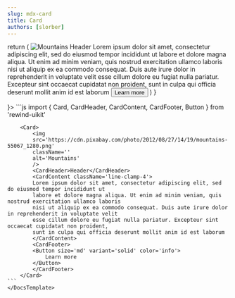 ```yaml
---
slug: mdx-card
title: Card
authors: [slorber]
---
```



  return (
    <Card>
      <img
        src='https://cdn.pixabay.com/photo/2012/08/27/14/19/mountains-55067_1280.png'
        className=''
        alt='Mountains'
      />
      <CardHeader>Header</CardHeader>
      <CardContent className='line-clamp-4'>
        Lorem ipsum dolor sit amet, consectetur adipiscing elit, sed do eiusmod
        tempor incididunt ut labore et dolore magna aliqua. Ut enim ad minim
        veniam, quis nostrud exercitation ullamco laboris nisi ut aliquip ex ea
        commodo consequat. Duis aute irure dolor in reprehenderit in voluptate
        velit esse cillum dolore eu fugiat nulla pariatur. Excepteur sint
        occaecat cupidatat non proident, sunt in culpa qui officia deserunt
        mollit anim id est laborum
      </CardContent>
      <CardFooter>
        <Button size='md' variant='solid' color='info'>
          Learn more
        </Button>
      </CardFooter>
    </Card>
  )
}

<div className="flex flex-col gap-8 justify-center items-center">
    <DocsTemplate preview={<CardPreview />}>
    ```js
        import { Card, CardHeader, CardContent, CardFooter, Button } from 'rewind-uikit'

        <Card>
            <img
            src='https://cdn.pixabay.com/photo/2012/08/27/14/19/mountains-55067_1280.png'
            className=''
            alt='Mountains'
            />
            <CardHeader>Header</CardHeader>
            <CardContent className='line-clamp-4'>
            Lorem ipsum dolor sit amet, consectetur adipiscing elit, sed do eiusmod tempor incididunt ut
            labore et dolore magna aliqua. Ut enim ad minim veniam, quis nostrud exercitation ullamco laboris
            nisi ut aliquip ex ea commodo consequat. Duis aute irure dolor in reprehenderit in voluptate velit
            esse cillum dolore eu fugiat nulla pariatur. Excepteur sint occaecat cupidatat non proident,
            sunt in culpa qui officia deserunt mollit anim id est laborum
            </CardContent>
            <CardFooter>
            <Button size='md' variant='solid' color='info'>
                Learn more
            </Button>
            </CardFooter>
        </Card>
    ```
    </DocsTemplate>

</div>
